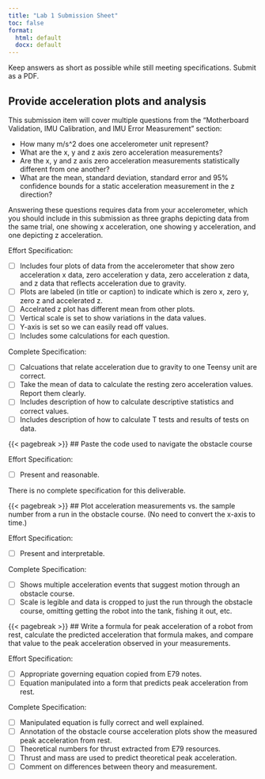 ```yaml
---
title: "Lab 1 Submission Sheet"
toc: false
format:
  html: default
  docx: default
---
```


Keep answers as short as possible while still meeting specifications. Submit as a PDF.

## Provide acceleration plots and analysis

This submission item will cover multiple questions from the "Motherboard Validation, IMU Calibration, and IMU Error Measurement" section:  

- How many m/s^2 does one accelerometer unit represent?
- What are the x, y and z axis zero acceleration measurements?
- Are the x, y and z axis zero acceleration measurements statistically different from one another?
- What are the mean, standard deviation, standard error and 95% confidence bounds for a static acceleration measurement in the z direction?

Answering these questions requires data from your accelerometer, which you should include in this submission as three graphs depicting data from the same trial, one showing x acceleration, one showing y acceleration, and one depicting z acceleration.

Effort Specification:

- [ ] Includes four plots of data from the accelerometer that show zero acceleration x data, zero acceleration y data, zero acceleration z data, and z data that reflects acceleration due to gravity.
- [ ] Plots are labeled (in title or caption) to indicate which is zero x, zero y, zero z and accelerated z.
- [ ] Accelrated z plot has different mean from other plots.
- [ ] Vertical scale is set to show variations in the data values.
- [ ] Y-axis is set so we can easily read off values.
- [ ] Includes some calculations for each question.

Complete Specification:

- [ ] Calcuations that relate acceleration due to gravity to one Teensy unit are correct.
- [ ] Take the mean of data to calculate the resting zero acceleration values. Report them clearly.
- [ ] Includes description of how to calculate descriptive statistics and correct values.
- [ ] Includes description of how to calculate T tests and results of tests on data.

{{< pagebreak >}}
## Paste the code used to navigate the obstacle course

Effort Specification:

- [ ] Present and reasonable.

There is no complete specification for this deliverable.

{{< pagebreak >}}
## Plot acceleration measurements vs. the sample number from a run in the obstacle course.  (No need to convert the x-axis to time.)

Effort Specification:

- [ ] Present and interpretable.

Complete Specification:

- [ ] Shows multiple acceleration events that suggest motion through an obstacle course.  
- [ ] Scale is legible and data is cropped to just the run through the obstacle course, omitting getting the robot into the tank, fishing it out, etc.

{{< pagebreak >}}
## Write a formula for peak acceleration of a robot from rest, calculate the predicted acceleration that formula makes, and compare that value to the peak acceleration observed in your measurements.

Effort Specification:

- [ ] Appropriate governing equation copied from E79 notes.
- [ ] Equation manipulated into a form that predicts peak acceleration from rest.

Complete Specification:

- [ ] Manipulated equation is fully correct and well explained.
- [ ] Annotation of the obstacle course acceleration plots show the measured peak acceleration from rest.
- [ ] Theoretical numbers for thrust extracted from E79 resources.
- [ ] Thrust and mass are used to predict theoretical peak acceleration.
- [ ] Comment on differences between theory and measurement.

